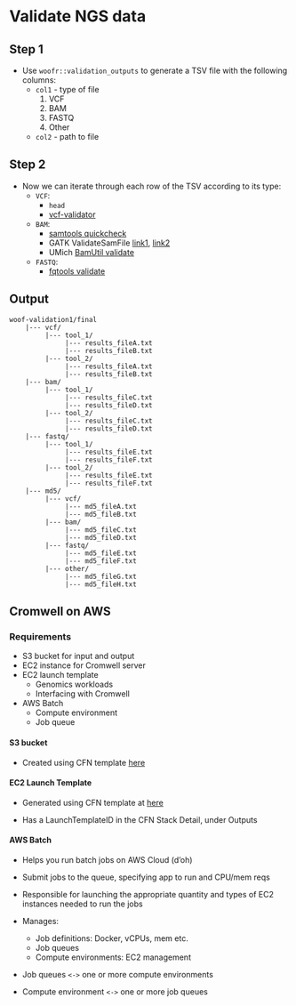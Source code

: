 # Validate NGS data

Step 1
------

* Use `woofr::validation_outputs` to generate a TSV file with the following columns:
  - `col1` - type of file
    1. VCF
    2. BAM
    3. FASTQ
    4. Other
  - `col2` - path to file

Step 2
------

* Now we can iterate through each row of the TSV according to its type:
  - `VCF`:
    - `head` 
    - [vcf-validator](https://github.com/EBIvariation/vcf-validator)
  - `BAM`: 
    - [samtools quickcheck](http://www.htslib.org/doc/samtools.html)
    - GATK ValidateSamFile [link1](https://software.broadinstitute.org/gatk/documentation/article.php?id=7571),
  [link2](http://broadinstitute.github.io/picard/command-line-overview.html#ValidateSamFile)
    - UMich [BamUtil validate](https://genome.sph.umich.edu/wiki/BamUtil:_validate)
  - `FASTQ`: 
    - [fqtools validate](https://github.com/alastair-droop/fqtools)

Output
------

```
woof-validation1/final
    |--- vcf/
         |--- tool_1/
              |--- results_fileA.txt
              |--- results_fileB.txt
         |--- tool_2/
              |--- results_fileA.txt
              |--- results_fileB.txt
    |--- bam/
         |--- tool_1/
              |--- results_fileC.txt
              |--- results_fileD.txt
         |--- tool_2/
              |--- results_fileC.txt
              |--- results_fileD.txt
    |--- fastq/
         |--- tool_1/
              |--- results_fileE.txt
              |--- results_fileF.txt
         |--- tool_2/
              |--- results_fileE.txt
              |--- results_fileF.txt
    |--- md5/
         |--- vcf/
              |--- md5_fileA.txt
              |--- md5_fileB.txt
         |--- bam/
              |--- md5_fileC.txt
              |--- md5_fileD.txt
         |--- fastq/
              |--- md5_fileE.txt
              |--- md5_fileF.txt
         |--- other/
              |--- md5_fileG.txt
              |--- md5_fileH.txt
```

Cromwell on AWS
---------------

### Requirements

* S3 bucket for input and output
* EC2 instance for Cromwell server
* EC2 launch template
    - Genomics workloads
    - Interfacing with Cromwell
* AWS Batch
    - Compute environment
    - Job queue

#### S3 bucket

* Created using CFN template 
  [here](https://github.com/aws-samples/aws-genomics-workflows/blob/master/src/templates/aws-genomics-s3.template.yaml)

#### EC2 Launch Template

* Generated using CFN template at 
  [here](https://github.com/aws-samples/aws-genomics-workflows/blob/master/src/templates/aws-genomics-launch-template.template.yaml)

* Has a LaunchTemplateID in the CFN Stack Detail, under Outputs


#### AWS Batch

* Helps you run batch jobs on AWS Cloud (d'oh)
* Submit jobs to the queue, specifying app to run and CPU/mem reqs
* Responsible for launching the appropriate quantity 
  and types of EC2 instances needed to run the jobs

* Manages:
  - Job definitions: Docker, vCPUs, mem etc.
  - Job queues
  - Compute environments: EC2 management
    
* Job queues `<->` one or more compute environments
* Compute environment `<->` one or more job queues


